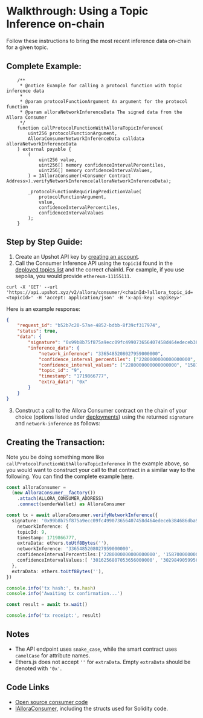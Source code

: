 # Walkthrough: Using a Topic Inference on-chain

Follow these instructions to bring the most recent inference data on-chain for a given topic. 

## Complete Example:

```solidity
    /**
     * @notice Example for calling a protocol function with topic inference data
     * 
     * @param protocolFunctionArgument An argument for the protocol function
     * @param alloraNetworkInferenceData The signed data from the Allora Consumer
     */
    function callProtocolFunctionWithAlloraTopicInference(
        uint256 protocolFunctionArgument,
        AlloraConsumerNetworkInferenceData calldata alloraNetworkInferenceData
    ) external payable {
        (
            uint256 value,
            uint256[] memory confidenceIntervalPercentiles,
            uint256[] memory confidenceIntervalValues,
        ) = IAlloraConsumer(<Consumer Contract Address>).verifyNetworkInference(alloraNetworkInferenceData);

        _protocolFunctionRequiringPredictionValue(
            protocolFunctionArgument, 
            value,
            confidenceIntervalPercentiles,
            confidenceIntervalValues
        );
    }
```

## Step by Step Guide:

1. Create an Upshot API key by [creating an account](https://developer.upshot.xyz/signup).
2. Call the Consumer Inference API using the `topicId` found in the [deployed topics list](./existing-topics) and the correct chainId. For example, if you use sepolia, you would provide `ethereum-11155111`.

```shell
curl -X 'GET' --url 'https://api.upshot.xyz/v2/allora/consumer/<chainId>?allora_topic_id=<topicId>' -H 'accept: application/json' -H 'x-api-key: <apiKey>'
```

Here is an example response: 
```json
{
	"request_id": "b52b7c20-57ae-4852-bdbb-8f39cf317974",
	"status": true,
	"data": {
		"signature": "0x99b8b75f875a9ecc09fc499073656407458d464edeceb384686dba990ed785d841e6510b578d253a6e19a20503d1ec1e3c38b4c60980ff3b4df9ce3335ebd3851b",
		"inference_data": {
			"network_inference": "3365485208027959000000",
			"confidence_interval_percentiles": ["2280000000000000000", "15870000000000000000", "50000000000000000000", "84130000000000000000", "97720000000000000000"],
			"confidence_interval_values": ["2280000000000000000", "15870000000000000000", "50000000000000000000", "84130000000000000000", "97720000000000000000"],
			"topic_id": "9",
			"timestamp": "1719866777",
			"extra_data": "0x"
		}
	}
}
```

3. Construct a call to the Allora Consumer contract on the chain of your choice (options listed under [deployments](./existing-consumers)) using the returned `signature` and `network-inference` as follows:

## Creating the Transaction:

Note you be doing something more like `callProtocolFunctionWithAlloraTopicInference` in the example above, so you would want to construct your call to that contract in a similar way to the following. You can find the complete example [here](https://github.com/allora-network/allora-consumer/blob/main/script/verifyDataExampleSimple.ts). 

```typescript
const alloraConsumer = 
  (new AlloraConsumer__factory())
    .attach(ALLORA_CONSUMER_ADDRESS)
    .connect(senderWallet) as AlloraConsumer

const tx = await alloraConsumer.verifyNetworkInference({
  signature: '0x99b8b75f875a9ecc09fc499073656407458d464edeceb384686dba990ed785d841e6510b578d253a6e19a20503d1ec1e3c38b4c60980ff3b4df9ce3335ebd3851b',
    networkInference: {
    topicId: 9,
    timestamp: 1719866777,
    extraData: ethers.toUtf8Bytes(''),
    networkInference: '3365485208027959000000',
    confidenceIntervalPercentiles:['2280000000000000000', '15870000000000000000', '50000000000000000000', '84130000000000000000', '97720000000000000000' ],
    confidenceIntervalValues:[ '3016256807053656000000', '3029849059956295000000', '3049738780726754000000', '3148682039955208400000', '3278333171848616500000' ],
  }, 
  extraData: ethers.toUtf8Bytes(''),
})

console.info('tx hash:', tx.hash) 
console.info('Awaiting tx confirmation...')

const result = await tx.wait()

console.info('tx receipt:', result)
```


## Notes

- The API endpoint uses `snake_case`, while the smart contract uses `camelCase` for attribute names.
- Ethers.js does not accept `''` for `extraData`. Empty `extraData` should be denoted with `'0x'`.

## Code Links

- [Open source consumer code](https://github.com/allora-network/allora-consumer/blob/main/src/)
- [IAlloraConsumer](https://github.com/allora-network/allora-consumer/blob/main/src/interface/IAlloraConsumer.sol), including the structs used for Solidity code.

